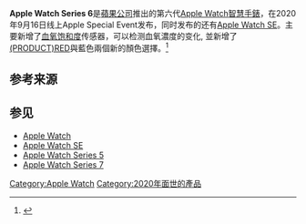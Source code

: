 {{Infobox information appliance
| name = Apple Watch Series 6
| logo = Apple Watch official logo.svg
| logo_size = 150px
| logo caption = 
| image = 
| image_size = 
| aka = 
| developer = [[Apple_Inc.|Apple Inc.]]
| family = [[Apple_Watch|Apple Watch]]
| type = [[智慧手表|智慧手表]]
| generation = 第六代
| release date = {{Start date and age|2020|09|16}}
| units sold = NA
| os = [[WatchOS|WatchOS]]
| power =
| soc = 
| cpu = [[Apple_S6|Apple S6]]
| predecessor = [[Apple_Watch_Series_5|Apple Watch Series 5]]
| successor = [[Apple_Watch_Series_7|Apple Watch Series 7]]
| website = {{url|https://www.apple.com/apple-watch-series-6/}}
}} 
'''Apple Watch Series 6'''是[[蘋果公司|蘋果公司]]推出的第六代[[Apple_Watch|Apple Watch]][[智慧手錶|智慧手錶]]，在2020年9月16日线上Apple Special Event发布，同时发布的还有[[Apple_Watch_SE|Apple Watch SE]]。主要新增了[[血氧饱和度|血氧饱和度]]传感器，可以检测血氧濃度的变化, 並新增了[[Product_Red|(PRODUCT)RED]]與藍色兩個新的顏色選擇。<ref>{{Cite web|title=Apple announces Apple Watch Series 6 with ability to measure blood oxygen levels|url=https://www.theverge.com/2020/9/15/21431365/apple-watch-series-6-price-features-specs-release-date|work=The Verge|accessdate=2020-09-16|archive-date=2020-09-15|archive-url=https://web.archive.org/web/20200915225015/https://www.theverge.com/2020/9/15/21431365/apple-watch-series-6-price-features-specs-release-date|dead-url=no}}</ref>

== 参考来源 ==
<references />

== 参见 ==
* [[Apple_Watch|Apple Watch]]
* [[Apple_Watch_SE|Apple Watch SE]]
* [[Apple_Watch_Series_5|Apple Watch Series 5]]
* [[Apple_Watch_Series_7|Apple Watch Series 7]]

{{Apple}}
{{Apple hardware since 1998}}
{{IOS}}
{{Smartwatch}}

[[Category:Apple_Watch|Category:Apple Watch]]
[[Category:2020年面世的產品|Category:2020年面世的產品]]
{{tech-stub}}